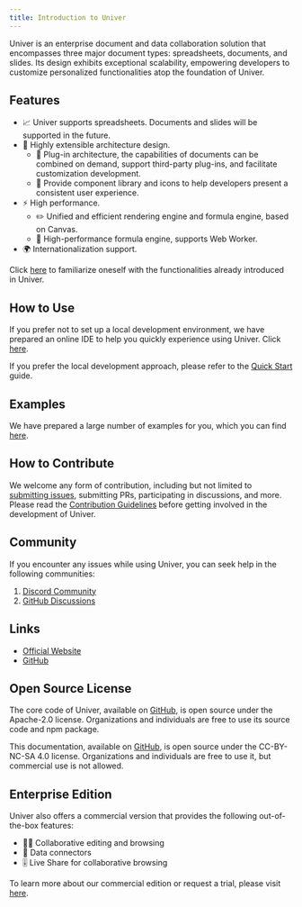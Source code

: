 ```yaml
---
title: Introduction to Univer
---
```


Univer is an enterprise document and data collaboration solution that encompasses three major document types: spreadsheets, documents, and slides. Its design exhibits exceptional scalability, empowering developers to customize personalized functionalities atop the foundation of Univer.

## Features

- 📈 Univer supports spreadsheets. Documents and slides will be supported in the future.
- 🌌 Highly extensible architecture design.
  - 🔌 Plug-in architecture, the capabilities of documents can be combined on demand, support third-party plug-ins, and facilitate customization development.
  - 💄 Provide component library and icons to help developers present a consistent user experience.
- ⚡ High performance.
  - ✏️ Unified and efficient rendering engine and formula engine, based on Canvas.
  - 🧮 High-performance formula engine, supports Web Worker.
- 🌍 Internationalization support.

Click [here](/en-us/guides/features) to familiarize oneself with the functionalities already introduced in Univer.

## How to Use

If you prefer not to set up a local development environment, we have prepared an online IDE to help you quickly experience using Univer. Click [here](/playground).

If you prefer the local development approach, please refer to the [Quick Start](/en-us/guides/quick-start) guide.

## Examples

We have prepared a large number of examples for you, which you can find [here](/playground).

## How to Contribute

We welcome any form of contribution, including but not limited to [submitting issues](https://github.com/dream-num/univer/issues/new/choose), submitting PRs, participating in discussions, and more. Please read the [Contribution Guidelines](https://github.com/dream-num/univer/blob/dev/CONTRIBUTING.md) before getting involved in the development of Univer.

## Community

If you encounter any issues while using Univer, you can seek help in the following communities:

1. [Discord Community](https://discord.gg/XPGnMBmpd6)
2. [GitHub Discussions](https://github.com/dream-num/univer/discussions)

## Links

- [Official Website](https://univer.ai)
- [GitHub](https://github.com/dream-num/univer)

## Open Source License

The core code of Univer, available on [GitHub](https://github.com/dream-num/univer), is open source under the Apache-2.0 license. Organizations and individuals are free to use its source code and npm package.

This documentation, available on [GitHub](https://github.com/dream-num/docs), is open source under the CC-BY-NC-SA 4.0 license. Organizations and individuals are free to use it, but commercial use is not allowed.

## Enterprise Edition

Univer also offers a commercial version that provides the following out-of-the-box features:

- 👨‍💻 Collaborative editing and browsing
- 🛜 Data connectors
- 🎚️ Live Share for collaborative browsing

To learn more about our commercial edition or request a trial, please visit [here](/en-us/enterprises).
